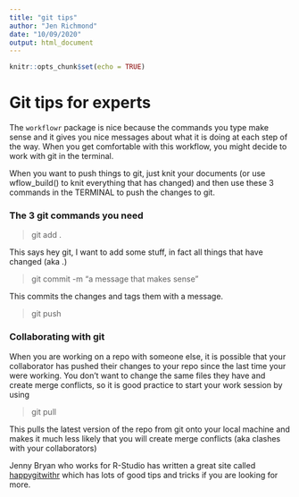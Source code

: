 ```yaml
---
title: "git tips"
author: "Jen Richmond"
date: "10/09/2020"
output: html_document
---
```


```r
knitr::opts_chunk$set(echo = TRUE)
```

# Git tips for experts

The `workflowr` package is nice because the commands you type make sense and it gives you nice messages about what it is doing at each step of the way. When you get comfortable with this workflow, you might decide to work with git in the terminal. 

When you want to push things to git, just knit your documents (or use wflow_build() to knit everything that has changed) and then use these 3 commands in the TERMINAL to push the changes to git. 

### The 3 git commands you need

> git add . 

This says hey git, I want to add some stuff, in fact all things that have changed (aka .)

> git commit -m "a message that makes sense"

This commits the changes and tags them with a message. 

> git push


### Collaborating with git

When you are working on a repo with someone else, it is possible that your collaborator has pushed their changes to your repo since the last time your were working. You don't want to change the same files they have and create merge conflicts, so it is good practice to start your work session by using 

> git pull

This pulls the latest version of the repo from git onto your local machine and makes it much less likely that you will create merge conflicts (aka clashes with your collaborators)


Jenny Bryan who works for R-Studio has written a great site called [happygitwithr](www.happygitwithr.com) which has lots of good tips and tricks if you are looking for more. 
